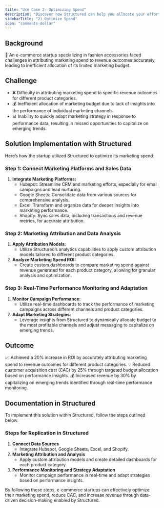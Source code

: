 ```yaml
---
title: "Use Case 2- Optimizing Spend"
description: "Discover how Structured can help you allocate your effort well."
sidebarTitle: "2) Optimize Spend"
icon: "comments-dollar"
---
```


## Background

🚀 An e-commerce startup specializing in fashion accessories faced challenges in attributing marketing spend to revenue outcomes accurately, leading to inefficient allocation of its limited marketing budget.

## Challenge

- ❌ Difficulty in attributing marketing spend to specific revenue outcomes for different product categories.
- 💰 Inefficient allocation of marketing budget due to lack of insights into the performance of individual marketing channels.
- 📊 Inability to quickly adapt marketing strategy in response to performance data, resulting in missed opportunities to capitalize on emerging trends.

## Solution Implementation with Structured

Here’s how the startup utilized Structured to optimize its marketing spend:

### Step 1: Connect Marketing Platforms and Sales Data

1. **Integrate Marketing Platforms:**
   - Hubspot: Streamline CRM and marketing efforts, especially for email campaigns and lead nurturing.
   - Google Sheets: Consolidate data from various sources for comprehensive analysis.
   - Excel: Transform and organize data for deeper insights into marketing performance.
   - Shopify: Sync sales data, including transactions and revenue metrics, for accurate attribution.

### Step 2: Marketing Attribution and Data Analysis

1. **Apply Attribution Models:**
   - Utilize Structured’s analytics capabilities to apply custom attribution models tailored to different product categories.
2. **Analyze Marketing Spend ROI:**
   - Create custom dashboards to compare marketing spend against revenue generated for each product category, allowing for granular analysis and optimization.

### Step 3: Real-Time Performance Monitoring and Adaptation

1. **Monitor Campaign Performance:**
   - Utilize real-time dashboards to track the performance of marketing campaigns across different channels and product categories.
2. **Adapt Marketing Strategies:**
   - Leverage insights from Structured to dynamically allocate budget to the most profitable channels and adjust messaging to capitalize on emerging trends.

## Outcome

📈 Achieved a 20% increase in ROI by accurately attributing marketing spend to revenue outcomes for different product categories.
💡 Reduced customer acquisition cost (CAC) by 25% through targeted budget allocation based on performance insights.
💰 Increased revenue by 30% by capitalizing on emerging trends identified through real-time performance monitoring.

## Documentation in Structured

To implement this solution within Structured, follow the steps outlined below:

### Steps for Replication in Structured

1. **Connect Data Sources**
   - Integrate Hubspot, Google Sheets, Excel, and Shopify.
2. **Marketing Attribution and Analysis**
   - Apply custom attribution models and create detailed dashboards for each product category.
3. **Performance Monitoring and Strategy Adaptation**
   - Monitor campaign performance in real-time and adapt strategies based on performance insights.

By following these steps, e-commerce startups can effectively optimize their marketing spend, reduce CAC, and increase revenue through data-driven decision-making enabled by Structured.
